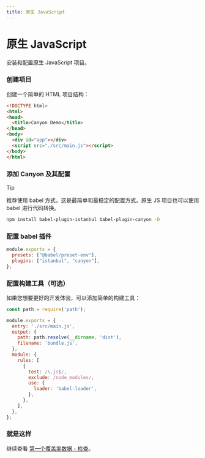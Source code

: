 ```yaml
---
title: 原生 JavaScript
---
```


# 原生 JavaScript


安装和配置原生 JavaScript 项目。

<Steps>

  ### 创建项目

  创建一个简单的 HTML 项目结构：

  ```html filename="index.html" copy
  <!DOCTYPE html>
  <html>
  <head>
    <title>Canyon Demo</title>
  </head>
  <body>
    <div id="app"></div>
    <script src="./src/main.js"></script>
  </body>
  </html>
  ```

  ### 添加 Canyon 及其配置

  > [!TIP]
  >
  > 推荐使用 babel 方式，这是最简单和最稳定的配置方式。原生 JS 项目也可以使用 babel 进行代码转换。

  ```sh npm2yarn copy
  npm install babel-plugin-istanbul babel-plugin-canyon -D
  ```

  ### 配置 babel 插件

  ```js filename="babel.config.js" {3} copy
  module.exports = {
    presets: ["@babel/preset-env"],
    plugins: ["istanbul", "canyon"],
  };
  ```

  ### 配置构建工具（可选）

  如果您想要更好的开发体验，可以添加简单的构建工具：

  ```js filename="webpack.config.js" copy
  const path = require('path');

  module.exports = {
    entry: './src/main.js',
    output: {
      path: path.resolve(__dirname, 'dist'),
      filename: 'bundle.js',
    },
    module: {
      rules: [
        {
          test: /\.js$/,
          exclude: /node_modules/,
          use: {
            loader: 'babel-loader',
          },
        },
      ],
    },
  };
  ```

  ### 就是这样
  继续查看 [第一个覆盖率数据 - 检查](/docs/getting-started/first-coverage#%E6%A3%80%E6%9F%A5)。
</Steps> 